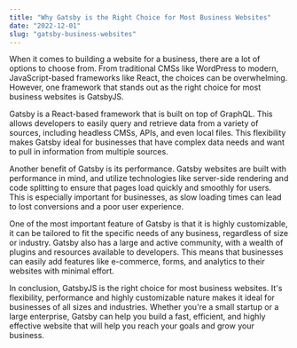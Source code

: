 ```yaml
---
title: "Why Gatsby is the Right Choice for Most Business Websites"
date: "2022-12-01"
slug: "gatsby-business-websites"
---
```


When it comes to building a website for a business, there are a lot of options to choose from. From traditional CMSs like WordPress to modern, JavaScript-based frameworks like React, the choices can be overwhelming. However, one framework that stands out as the right choice for most business websites is GatsbyJS.

Gatsby is a React-based framework that is built on top of GraphQL. This allows developers to easily query and retrieve data from a variety of sources, including headless CMSs, APIs, and even local files. This flexibility makes Gatsby ideal for businesses that have complex data needs and want to pull in information from multiple sources.

Another benefit of Gatsby is its performance. Gatsby websites are built with performance in mind, and utilize technologies like server-side rendering and code splitting to ensure that pages load quickly and smoothly for users. This is especially important for businesses, as slow loading times can lead to lost conversions and a poor user experience.

One of the most important feature of Gatsby is that it is highly customizable, it can be tailored to fit the specific needs of any business, regardless of size or industry. Gatsby also has a large and active community, with a wealth of plugins and resources available to developers. This means that businesses can easily add features like e-commerce, forms, and analytics to their websites with minimal effort.

In conclusion, GatsbyJS is the right choice for most business websites. It's flexibility, performance and highly customizable nature makes it ideal for businesses of all sizes and industries. Whether you're a small startup or a large enterprise, Gatsby can help you build a fast, efficient, and highly effective website that will help you reach your goals and grow your business.